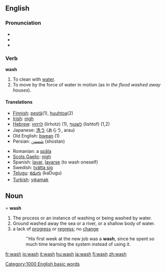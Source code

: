 ==English==
[[Category:1000 English basic words]]

===Pronunciation===
*{{IPA|/wɑʃ/ (''US'') ''or'' /wɒʃ/ (''UK'')}}
*{{SAMPA|/wAS/ (''US'') ''or'' /wQS>/ (''UK'')}}
*{{audio|en-us-wash.ogg|Audio (US)}}

===Verb===
'''wash'''
# To clean with [[water]].
# To move by the force of water in motion (as in ''the flood washed away houses'').

====Translations====
{{top}}
*[[Finnish]]: [[pestä]](1), [[huuhtoa]](2)
*[[Irish]]: [[nigh#Irish|nigh]]
*[[Hebrew]]: [[לרחוץ]] (lirhotz) (1), [[לשטוף]] (lishtof) (1,2)
*Japanese: [[洗う]] (あらう, arau)
*Old English: [[þwean]] (1)
*Persian: [[شستن]]  (shostan)
{{mid}}
*Romanian: a [[spăla]]
*[[Scots Gaelic]]: [[nigh#Irish|nigh]]
*Spanish: [[lavar]], [[lavarse]] (to wash oneself)
*Swedish: [[tvätta sig]]
*[[Telugu]]: [[కడుగు]] (kaDugu)
*[[Turkish]]: [[yıkamak]]
{{bottom}}

== Noun===
'''wash'''
# The process or an instance of washing or being washed by water.
# Ground washed away the sea or a river, or a shallow body of water.
# a lack of [[progress]] or [[regress]]; no [[change]]
#:''His first week at the new job was a '''wash''', since he spent so much time learning the system  instead of using it. <!--is there a corresponding verb sense?-->

[[fr:wash]]
[[io:wash]]
[[it:wash]]
[[hu:wash]]
[[ja:wash]]
[[fi:wash]]
[[zh:wash]]